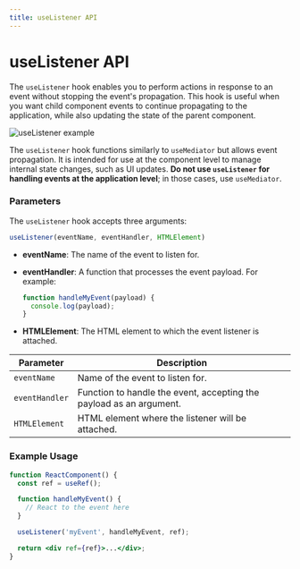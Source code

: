 ```yaml
---
title: useListener API
---
```



# useListener API

The `useListener` hook enables you to perform actions in response to an event without stopping the event's propagation. This hook is useful when you want child component events to continue propagating to the application, while also updating the state of the parent component.

<Image src="/useListener.jpg" width={551} height={521} alt="useListener example" />

The `useListener` hook functions similarly to `useMediator` but allows event propagation. It is intended for use at the component level to manage internal state changes, such as UI updates. **Do not use `useListener` for handling events at the application level**; in those cases, use `useMediator`.

### Parameters

The `useListener` hook accepts three arguments:

```jsx
useListener(eventName, eventHandler, HTMLElement)
```

- **eventName**: The name of the event to listen for.
- **eventHandler**: A function that processes the event payload. For example:

  ```jsx
  function handleMyEvent(payload) { 
    console.log(payload);
  }
  ```

- **HTMLElement**: The HTML element to which the event listener is attached.

| Parameter      | Description       |
|----------------|-------------------|
| `eventName`    | Name of the event to listen for. |
| `eventHandler` | Function to handle the event, accepting the payload as an argument. |
| `HTMLElement`  | HTML element where the listener will be attached. |

### Example Usage

```jsx
function ReactComponent() {
  const ref = useRef();

  function handleMyEvent() {
    // React to the event here
  }

  useListener('myEvent', handleMyEvent, ref);

  return <div ref={ref}>...</div>;
}
```